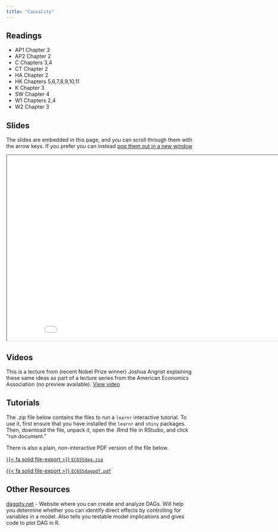 ```yaml
---
title: "Causality"
---
```



## Readings

- AP1 Chapter 3
- AP2 Chapter 2
- C Chapters 3,4
- CT Chapter 2
- HA Chapter 2
- HK Chapters 5,6,7,8,9,10,11
- K Chapter 3
- SW Chapter 4
- W1 Chapters 2,4
- W2 Chapter 3

## Slides

The slides are embedded in this page, and you can scroll through them with the arrow keys.  If you prefer you can instead <a href="/slides/causality/index.html" target="_blank">pop them out in a new window</a>


<div>

```{=html}
<p align="center"><iframe width="890" height="500" class="slide-deck" src="/slides/causality/"></iframe></p>
```

</div>


## Videos

This is a lecture from (recent Nobel Prize winner) Joshua Angrist explaining these same ideas as part of a lecture series from the American Economics Association (no preview available). <a href="https://events7.mediasite.com/Mediasite/Play/68970a31745148a98e5be9df3e99f59f1d" target="_blank">View video</a>

## Tutorials

The .zip file below contains the files to run a `learnr` interactive tutorial.  To use it, first ensure that you have installed the `learnr` and `shiny` packages.  Then, download the file, unpack it, open the .Rmd file in RStudio, and click "run document."

There is also a plain, non-interactive PDF version of the file below.

[{{< fa solid file-export >}} `EC655dag.zip`](/files/tutorials/EC655dag.zip)

[{{< fa solid file-export >}} `EC655dagpdf.pdf`](/files/tutorials/EC655dagpdf.pdf)

## Other Resources

[daggity.net](https://dagitty.net) - Website where you can create and analyze DAGs.  Will help you determine whether you can identify direct effects by controlling for variables in a model.  Also tells you testable model implications and gives code to plot DAG in R.


